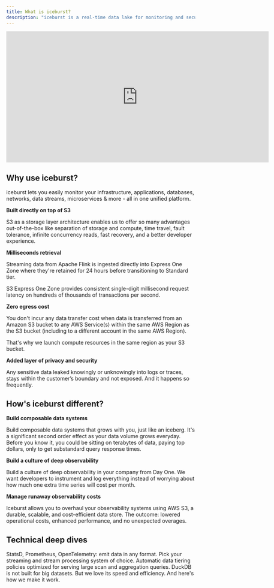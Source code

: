 ```yaml
---
title: What is iceburst?
description: "iceburst is a real-time data lake for monitoring and security."
---
```


<iframe width="700" height="350" src="https://www.youtube.com/embed/PNlZ9LdKuM0?si=GPwVOyfLSMizomHT" title="YouTube video player" frameborder="0" allow="accelerometer; autoplay; clipboard-write; encrypted-media; gyroscope; picture-in-picture"></iframe>

## Why use iceburst?

iceburst lets you easily monitor your infrastructure, applications, databases, networks, data streams, microservices & more - all in one unified platform.

**Built directly on top of S3**

S3 as a storage layer architecture enables us to offer so many advantages out-of-the-box like separation of storage and compute, time travel, fault tolerance, infinite concurrency reads, fast recovery, and a better developer experience.

**Milliseconds retrieval**

Streaming data from Apache Flink is ingested directly into Express One Zone where they're retained for 24 hours before transitioning to Standard tier.

S3 Express One Zone provides consistent single-digit millisecond request latency on hundreds of thousands of transactions per second.

**Zero egress cost**

You don't incur any data transfer cost when data is transferred from an Amazon S3 bucket to any AWS Service(s) within the same AWS Region as the S3 bucket (including to a different account in the same AWS Region).

That's why we launch compute resources in the same region as your S3 bucket.

**Added layer of privacy and security**

Any sensitive data leaked knowingly or unknowingly into logs or traces, stays within the customer’s boundary and not exposed. And it happens so frequently.

## How's iceburst different?

**Build composable data systems**

Build composable data systems that grows with you, just like an iceberg. It's a significant second order effect as your data volume grows everyday. Before you know it, you could be sitting on terabytes of data, paying top dollars, only to get substandard query response times.

**Build a culture of deep observability**

Build a culture of deep observability in your company from Day One. We want developers to instrument and log everything instead of worrying about how much one extra time series will cost per month.

**Manage runaway observability costs**

Iceburst allows you to overhaul your observability systems using AWS S3, a durable, scalable, and cost-efficient data store. The outcome: lowered operational costs, enhanced performance, and no unexpected overages.


## Technical deep dives

<CardGroup cols={2}>
  <Card
    title="Data collection"
    icon="palette"
    href="https://mintlify.com/docs/settings/global"
  >
    StatsD, Prometheus, OpenTelemetry: emit data in any format.
  </Card>
  <Card
    title="Getting data to S3"
    icon="code"
    href="https://mintlify.com/docs/api-playground/openapi"
  >
    Pick your streaming and stream processing system of choice.
  </Card>
  <Card
    title="Data tiering in S3"
    icon="screwdriver-wrench"
    href="https://mintlify.com/docs/components/accordion"
  >
    Automatic data tiering policies optimized for serving large scan and aggregation queries.
  </Card>
  <Card
    title="Querying with DuckDB"
    icon="stars"
    href="https://mintlify.com/showcase"
  >
    DuckDB is not built for big datasets. But we love its speed and efficiency. And here's how we make it work.
  </Card>
</CardGroup>
